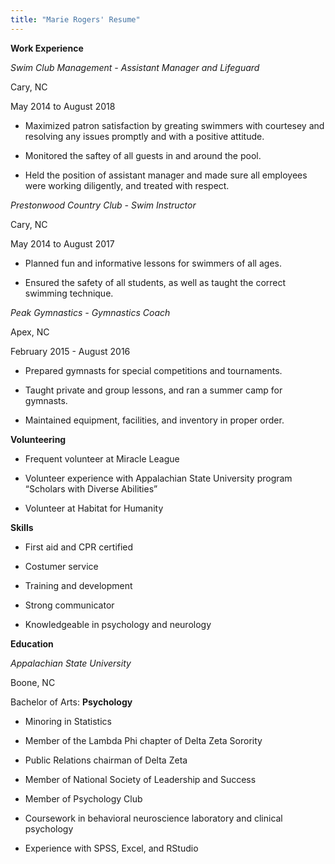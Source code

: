 ```yaml
---
title: "Marie Rogers' Resume"
---
```


**Work Experience**

*Swim Club Management - Assistant Manager and Lifeguard*

Cary, NC

May 2014 to August 2018

* Maximized patron satisfaction by greating swimmers with courtesey and resolving any
issues promptly and with a positive attitude.

* Monitored the saftey of all guests in and around the pool.

* Held the position of assistant manager and made sure all employees were working diligently, and treated with respect.


*Prestonwood Country Club - Swim Instructor*

Cary, NC

May 2014 to August 2017

* Planned fun and informative lessons for swimmers of all ages. 

* Ensured  the safety of all students, as well as taught the correct swimming technique.


*Peak Gymnastics - Gymnastics Coach*

Apex, NC

February 2015 - August 2016

* Prepared gymnasts for special competitions and tournaments.

* Taught private and group lessons, and ran a summer camp for gymnasts.

* Maintained equipment, facilities, and inventory in proper order.


**Volunteering**

* Frequent volunteer at Miracle League

* Volunteer experience with Appalachian State University program "Scholars with Diverse Abilities"

* Volunteer at Habitat for Humanity


**Skills**

* First aid and CPR certified

* Costumer service

* Training and development

* Strong communicator

* Knowledgeable in psychology and neurology

**Education**

*Appalachian State University*

Boone, NC

Bachelor of Arts: **Psychology**

* Minoring in Statistics

* Member of the Lambda Phi chapter of Delta Zeta Sorority

* Public Relations chairman of Delta Zeta

* Member of National Society of Leadership and Success

* Member of Psychology Club

* Coursework in behavioral neuroscience laboratory and clinical psychology

* Experience with SPSS, Excel, and RStudio